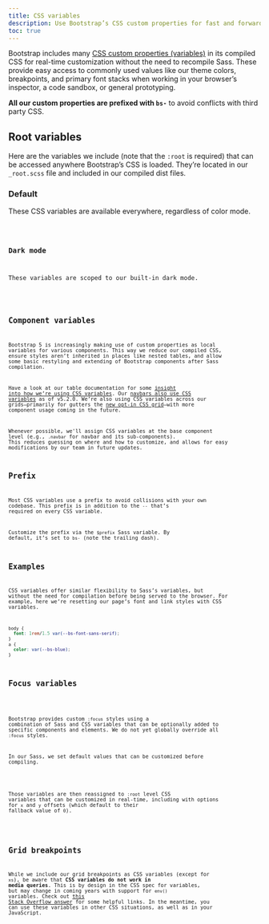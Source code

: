 ```yaml
---
title: CSS variables
description: Use Bootstrap’s CSS custom properties for fast and forward-looking design and development.
toc: true
---
```


Bootstrap includes many [CSS custom properties (variables)](https://developer.mozilla.org/en-US/docs/Web/CSS/Using_CSS_custom_properties) in its compiled CSS for real-time customization without the need to recompile Sass. These provide easy access to commonly used values like our theme colors, breakpoints, and primary font stacks when working in your browser’s inspector, a code sandbox, or general prototyping.

**All our custom properties are prefixed with `bs-`** to avoid conflicts with third party CSS.

## Root variables

Here are the variables we include (note that the `:root` is required) that can be accessed anywhere Bootstrap’s CSS is loaded. They’re located in our `_root.scss` file and included in our compiled dist files.

### Default

These CSS variables are available everywhere, regardless of color mode.

<Code lang="css" filePath="dist/css/bootstrap.css" fileMatch=":(root,\n\[data-bs-theme=light\] {[^}]*})" />

### Dark mode

These variables are scoped to our built-in dark mode.

<Code lang="css" filePath="dist/css/bootstrap.css" fileMatch="(\[data-bs-theme=dark\] {[^}]*})" />

## Component variables

Bootstrap 5 is increasingly making use of custom properties as local variables for various components. This way we reduce our compiled CSS, ensure styles aren’t inherited in places like nested tables, and allow some basic restyling and extending of Bootstrap components after Sass compilation.

Have a look at our table documentation for some [insight into how we’re using CSS variables]([[docsref:/content/tables#how-do-the-variants-and-accented-tables-work]]). Our [navbars also use CSS variables]([[docsref:/components/navbar#css]]) as of v5.2.0. We’re also using CSS variables across our grids—primarily for gutters the [new opt-in CSS grid]([[docsref:/layout/css-grid]])—with more component usage coming in the future.

Whenever possible, we'll assign CSS variables at the base component level (e.g., `.navbar` for navbar and its sub-components). This reduces guessing on where and how to customize, and allows for easy modifications by our team in future updates.

## Prefix

Most CSS variables use a prefix to avoid collisions with your own codebase. This prefix is in addition to the `--` that’s required on every CSS variable.

Customize the prefix via the `$prefix` Sass variable. By default, it’s set to `bs-` (note the trailing dash).

## Examples

CSS variables offer similar flexibility to Sass’s variables, but without the need for compilation before being served to the browser. For example, here we’re resetting our page’s font and link styles with CSS variables.

```css
body {
  font: 1rem/1.5 var(--bs-font-sans-serif);
}
a {
  color: var(--bs-blue);
}
```

## Focus variables

<AddedIn version="5.3.0"/>

Bootstrap provides custom `:focus` styles using a combination of Sass and CSS variables that can be optionally added to specific components and elements. We do not yet globally override all `:focus` styles.

In our Sass, we set default values that can be customized before compiling.

<ScssDocs name="focus-ring-variables" file="scss/_variables.scss" />

Those variables are then reassigned to `:root` level CSS variables that can be customized in real-time, including with options for `x` and `y` offsets (which default to their fallback value of `0`).

<ScssDocs name="root-focus-variables" file="scss/_root.scss" />

## Grid breakpoints

While we include our grid breakpoints as CSS variables (except for `xs`), be aware that **CSS variables do not work in media queries**. This is by design in the CSS spec for variables, but may change in coming years with support for `env()` variables. Check out [this Stack Overflow answer](https://stackoverflow.com/a/47212942) for some helpful links. In the meantime, you can use these variables in other CSS situations, as well as in your JavaScript.
